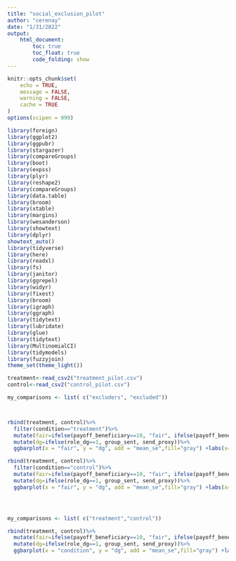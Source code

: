 ```yaml
---
title: "social_exclusion_pilot"
author: "cerenay"
date: "1/31/2022"
output:
    html_document: 
        toc: true
        toc_float: true
        code_folding: show
---
```


```r
knitr::opts_chunk$set(
	echo = TRUE,
	message = FALSE,
	warning = FALSE,
	cache = TRUE
)
options(scipen = 999)  
```



```r
library(foreign)
library(ggplot2)
library(ggpubr)
library(stargazer)
library(compareGroups)
library(boot)
library(expss)
library(plyr)
library(reshape2)
library(compareGroups)
library(data.table)
library(broom)
library(xtable)
library(margins)
library(wesanderson)
library(showtext)
library(dplyr)
showtext_auto()
library(tidyverse)
library(here)
library(readxl)
library(fs)
library(janitor)
library(ggrepel)
library(widyr)
library(fixest)
library(broom)
library(igraph)
library(ggraph)
library(tidytext)
library(lubridate)
library(glue)
library(tidytext)
library(MultinomialCI)
library(tidymodels)
library(fuzzyjoin)
theme_set(theme_light())
```


```r
treatment<-read_csv2("treatment_pilot.csv")
control<-read_csv2("control_pilot.csv")
```

```r
my_comparisons <- list( c("excluders", "excluded"))



rbind(treatment, control)%>%
  filter(condition=="treatment")%>%
  mutate(fair=ifelse(payoff_beneficiary==10, "fair", ifelse(payoff_beneficiary>10,"excluder", ifelse(payoff_beneficiary<10, "excluded", 0))))%>%
  mutate(dg=ifelse(role_dg==1, group_sent, send_proxy))%>%
  ggbarplot(x = "fair", y = "dg", add = "mean_se",fill="gray") +labs(x="Treatment",y="Average Sent Amount in DG \u00B1s.e")+stat_compare_means(method = "t.test", comparisons = my_comparisons, label = "p.format", label.y = c(4,4))

rbind(treatment, control)%>%
  filter(condition=="control")%>%
  mutate(fair=ifelse(payoff_beneficiary==10, "fair", ifelse(payoff_beneficiary>10,"excluder", ifelse(payoff_beneficiary<10, "excluded", 0))))%>%
  mutate(dg=ifelse(role_dg==1, group_sent, send_proxy))%>%
  ggbarplot(x = "fair", y = "dg", add = "mean_se",fill="gray") +labs(x="Control",y="Average Sent Amount in DG \u00B1s.e")+stat_compare_means(method = "t.test", comparisons = my_comparisons, label = "p.format", label.y = c(0.93))




my_comparisons <- list( c("treatment","control"))

rbind(treatment, control)%>%
  mutate(fair=ifelse(payoff_beneficiary==10, "fair", ifelse(payoff_beneficiary>10,"excluder", ifelse(payoff_beneficiary<10, "excluded", 0))))%>%
  mutate(dg=ifelse(role_dg==1, group_sent, send_proxy))%>%
  ggbarplot(x = "condition", y = "dg", add = "mean_se",fill="gray") +labs(x="Treatment",y="Average Sent Amount in DG \u00B1s.e")+stat_compare_means(method = "t.test", comparisons = my_comparisons, label = "p.format", label.y = c(5))
  
  
```


